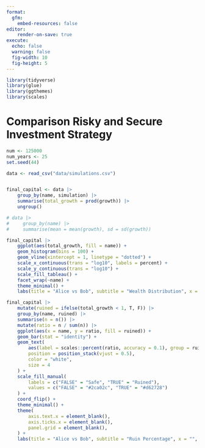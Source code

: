 ```yaml
---
format: 
  gfm:
    embed-resources: false
editor:
    render-on-save: true
execute: 
  echo: false
  warning: false
  fig-width: 10
  fig-height: 5
---
```



```r
library(tidyverse)
library(glue)
library(ggthemes)
library(scales)
```


# Comparison Risky and Secure Investment Strategy

```r
num <- 125000
num_years <- 25
set.seed(44)

data <- read_csv("data/simulations.csv")


final_capital <- data |>
    group_by(name, simulation) |>
    summarise(total_growth = prod(growth)) |>
    ungroup()
```

```r

# data |>
#     group_by(name) |>
#     summarise(mean = mean(growth), sd = sd(growth))
```

```r
final_capital |>
    ggplot(aes(total_growth, fill = name)) +
    geom_histogram(bins = 100) +
    geom_vline(xintercept = 1, linetype = "dotted") +
    scale_x_continuous(trans = "log10", labels = percent) +
    scale_y_continuous(trans = "log10") +
    scale_fill_tableau() +
    facet_wrap(~name) +
    theme_minimal() +
    labs(title = "Alice vs Bob", subtitle = "Wealth Distribution", x = "Total Growth after {num_years} years" |> glue(), y = "Number")
```


```r
final_capital |>
    mutate(ruined = ifelse(total_growth < 1, T, F)) |>
    group_by(name, ruined) |>
    summarise(n = n()) |>
    mutate(ratio = n / sum(n)) |>
    ggplot(aes(x = name, y = ratio, fill = ruined)) +
    geom_bar(stat = "identity") +
    geom_text(
        aes(label = scales::percent(ratio, accuracy = 0.1), group = ruined),
        position = position_stack(vjust = 0.5),
        color = "white",
        size = 4
    ) +
    scale_fill_manual(
        labels = c("FALSE" = "Safe", "TRUE" = "Ruined"),
        values = c("FALSE" = "#2ca02c", "TRUE" = "#d62728")
    ) +
    coord_flip() +
    theme_minimal() +
    theme(
        axis.text.x = element_blank(),
        axis.ticks.x = element_blank(),
        panel.grid = element_blank(),
    ) +
    labs(title = "Alice vs Bob", subtitle = "Ruin Percentage", x = "", y = "", fill = "")
```